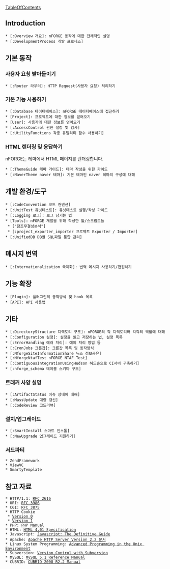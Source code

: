[[TableOfContents]]

== Introduction ==
 * [:Overview 개요]: nFORGE 동작에 대한 전체적인 설명
 * [:DevelopmentProcess 개발 프로세스]

== 기본 동작 ==
=== 사용자 요청 받아들이기 ===
 * [:Router 라우터]: HTTP Request(사용자 요청) 처리하기

=== 기본 기능 사용하기 ===
 * [:Database 데이터베이스]: nFORGE 데이터베이스에 접근하기
 * [Project]: 프로젝트에 대한 정보를 얻어오기
 * [User]: 사용자에 대한 정보를 얻어오기
 * [:AccessControl 권한 설정 및 검사]
 * [:UtilityFunctions 각종 유틸리티 함수 사용하기] 

=== HTML 렌더링 및 응답하기  ===
nFORGE는 테마에서 HTML 페이지를 렌더링합니다.
 * [:ThemeGuide 테마 가이드]: 테마 작성을 위한 가이드
 * [:NaverTheme naver 테마]: 기본 테마인 naver 테마의 구성에 대해

== 개발 환경/도구 ==
 * [:CodeConvention 코드 컨벤션]
 * [:UnitTest 유닛테스트]: 유닛테스트 실행/작성 가이드
 * [:Logging 로그]: 로그 남기는 법
 * [Tools]: nFORGE 개발을 위해 작성한 툴/스크립트들
  * ["참조무결성분석"]
  * [:project_exporter_importer 프로젝트 Exporter / Importer]
 * [:UnifiedDB DB별 SQL파일 통합 관리]

== 메시지 번역 ==
 * [:Internationalization 국제화]: 번역 메시지 사용하기/편집하기

== 기능 확장 ==
 * [Plugin]: 플러그인의 동작방식 및 hook 목록
 * [API]: API 사용법

== 기타 ==
 * [:DirectoryStructure 디렉토리 구조]: nFORGE의 각 디렉토리와 각각의 역할에 대해
 * [:Configuration 설정]: 설정을 읽고 저장하는 법, 설정 목록
 * [:ErrorHandling 에러 처리]: 예외 처리 방법 등
 * [:CronJobs 크론잡]: 크론잡 목록 및 동작방식
 * [:NforgeSiteInformationShare 뉴스 정보공유]
 * [:NforgeNtafTest nFORGE NTAF Test]
 * [:ContiguousIntegrationUsingHudson 허드슨으로 CI서버 구축하기]
 * [:nforge_schema 테이블 스키마 구조]
=== 트래커 사양 설명 ===
 * [:ArtifactStatus 이슈 상태에 대해]
 * [:MassUpdate 대량 갱신]
 * [:CodeReview 코드리뷰]
=== 설치/업그레이드 ===
 * [:SmartInstall 스마트 인스톨]
 * [:NewUpgrade 업그레이드 지원하기]
=== 서드파티 ===
 * ZendFramework
 * ViewVC
 * SmartyTemplate

== 참고 자료 ==
 * HTTP/1.1: [http://www.ietf.org/rfc/rfc2616.txt RFC 2616]
 * URI: [http://www.ietf.org/rfc/rfc3986.txt RFC 3986]
 * CGI: [http://www.ietf.org/rfc/rfc3875 RFC 3875]
 * HTTP Cookie
  * [http://web.archive.org/web/20070805052634/http://wp.netscape.com/newsref/std/cookie_spec.html Version 0]
  * [http://tools.ietf.org/html/rfc2965 Version 1]
 * PHP: [http://www.php.net/manual/en/ PHP Manual]
 * HTML: [http://www.w3.org/TR/html401/ HTML 4.01 Specification]
 * Javascript: [http://www.yes24.com/24/goods/2943930?scode=032&OzSrank=1 Javascript: The Definitive Guide]
 * Apache: [http://httpd.apache.org/docs/2.2/ Apache HTTP Server Version 2.2 문서]
 * Linux System Programming: [http://www.yes24.com/24/goods/3249123?scode=032&OzSrank=1 Advanced Programming in the Unix Environment]
 * Subversion: [http://svnbook.red-bean.com/ Version Control with Subversion]
 * MySQL: [http://dev.mysql.com/doc/refman/5.1/en/ MySQL 5.1 Reference Manual] 
 * CUBRID: [http://dev.naver.com/projects/cubrid/download/note/805 CUBRID 2008 R2.2 Manual]
